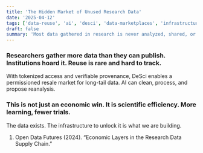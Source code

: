 ```yaml
---
title: 'The Hidden Market of Unused Research Data'
date: '2025-04-12'
tags: ['data-reuse', 'ai', 'desci', 'data-marketplaces', 'infrastructure']
draft: false
summary: 'Most data gathered in research is never analyzed, shared, or monetized. DeSci and AI can change that.'
---
```


### Researchers gather more data than they can publish. Institutions hoard it. Reuse is rare and hard to track.
With tokenized access and verifiable provenance, DeSci enables a permissioned resale market for long-tail data. AI can clean, process, and propose reanalysis.

### This is not just an economic win. It is scientific efficiency. More learning, fewer trials.
The data exists. The infrastructure to unlock it is what we are building.

1. Open Data Futures (2024). “Economic Layers in the Research Data Supply Chain.”
